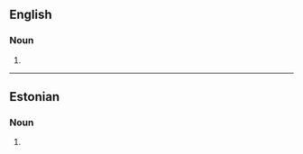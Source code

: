 ==English==

===Noun===
{{head|en|noun plural form}}

# {{plural of|Bosniak|lang=en}}

----

==Estonian==

===Noun===
{{head|et|proper noun form}}

# {{inflection of|Bosnia||tra|s|lang=et}}
